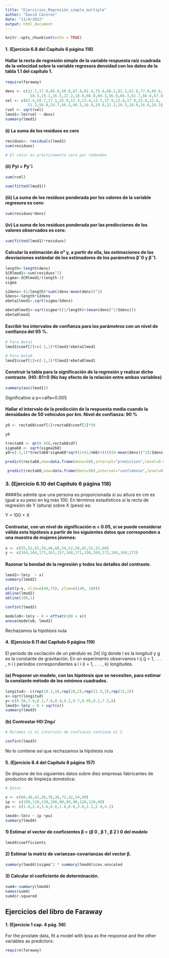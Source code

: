 ```yaml
---
title: "Ejercicios_Regresión_simple_multiple"
author: "David Cáceres"
date: "11/4/2022"
output: html_document
---
```


```r
knitr::opts_chunk$set(echo = TRUE)
```

#### 1. (Ejercicio 6.8 del Capítulo 6 página 118)

#### Hallar la recta de regresión simple de la variable respuesta raíz cuadrada de la velocidad sobre la variable regresora densidad con los datos de la tabla 1.1 del capítulo 1.


```r
require(faraway)

dens <- c(12.7,17.0,66.0,50.0,87.8,81.4,75.6,66.2,81.1,62.8,77.0,89.6,
           18.3,19.1,16.5,22.2,18.6,66.0,60.3,56.0,66.3,61.7,66.6,67.8)
vel <- c(62.4,50.7,17.1,25.9,12.4,13.4,13.7,17.9,13.8,17.9,15.8,12.6,
          51.2,50.8,54.7,46.5,46.3,16.9,19.8,21.2,18.3,18.0,16.6,18.3)
rvel <- sqrt(vel)
lmod1<-lm(rvel ~ dens)
summary(lmod1)

```
#### (i) La suma de los residuos es cero

```r

residuos<- residuals(lmod1)
sum(residuos)

# El valor es prácticamente cero por redondeo

```


#### (ii) Pyi = Pyˆi

```r

sum(rvel)

sum(fitted(lmod1))

```

#### (iii) La suma de los residuos ponderada por los valores de la variable regresora es cero:

```r
sum(residuos*dens)
```


#### (iv) La suma de los residuos ponderada por las predicciones de los valores observados es cero:

```r
sum(fitted(lmod1)*residuos)
```


#### Calcular la estimación de σ² y, a partir de ella, las estimaciones de las desviaciones estándar de los estimadores de los parámetros βˆ0 y βˆ1.

```r
length<-length(dens)
SCRlmod1<-sum(residuos^2)
sigma<-SCRlmod1/(length-2)
sigma
```


```r
s2dens<-(1/length)*sum((dens-mean(dens))^2)
Sdens<-length*s2dens
ebeta1lmod1<.sqrt(sigma/Sdens)
```

```r
ebeta0lmod1<-sqrt(sigma*((1/length)+(mean(dens)^2/Sdens)))
ebeta0lmod1
```


#### Escribir los intervalos de confianza para los parámetros con un nivel de confianza del 95 %.

```r
# Para Beta1
lmod1$coef[2]+c(-1,1)*tlmod1*ebeta1lmod1

# Para beta0
lmod1$coef[1]+c(-1,1)*tlmod1*ebeta0lmod1
```

#### Construir la tabla para la significación de la regresión y realizar dicho contraste. (H0: ß1=0 (No hay efecto de la relación entre ambas variables)


```r
summary(aov(lmod1))
```


Significativo a p<<alfa=0.005


#### Hallar el intervalo de la predicción de la respuesta media cuando la densidades de 50 vehículos por km. Nivel de confianza: 90 %


```r
y0 <- recta68$coef[1]+recta68$coef[2]*50

y0

trecta68 <- qt(0.950,recta68$df)
sigma68 <- sqrt(sigma268)
y0+c(-1,1)*trecta68*sigma68*sqrt(1+(1/n68)+((((50-mean(dens))^2)/Sdens)))

predict(recta68,new=data.frame(dens=50),interval="prediction",level=0.90)

 predict(recta68,new=data.frame(dens=50),interval="confidence",level=0.90)
```



### 3. (Ejercicio 6.10 del Capítulo 6 página 118)
####Se admite que una persona es proporcionada si su altura en cm es igual a su peso en kg más 100. En términos estadísticos si la recta de regresión de Y (altura) sobre X (peso) es:

Y = 100 + X


#### Contrastar, con un nivel de significación α = 0.05, si se puede considerar válida esta hipótesis a partir de los siguientes datos que corresponden a una muestra de mujeres jóvenes:

```r
x <- c(55,52,65,54,46,60,54,52,56,65,52,53,60)
y <- c(164,164,173,163,157,168,171,158,169,172,168,160,172)
```


#### Razonar la bondad de la regresión y todos los detalles del contraste.

```r
lmod2<-lm(y  ~ x)
summary(lmod2)

```


```r
plot(y~x, xlim=c(40,75), ylim=c(140, 180))
abline(lmod2)
abline(100,1)
```


```r
confint(lmod2)

```


```r
modelo0<-lm(y ~ 0 + offset(100 + x))
anova(modelo0, lmod2)
```

Rechazamos la hipótesis nula



#### 4. (Ejercicio 6.11 del Capítulo 6 página 119)


El período de oscilación de un péndulo es 2π| l/g
donde l es la longitud y g es la constante de
gravitación. En un experimento observamos t ij (j = 1, . . . , n i ) períodos correspondientes a l i (i =
1, . . . , k) longitudes.

#### (a) Proponer un modelo, con las hipótesis que se necesiten, para estimar la constante método de los mínimos cuadrados.


```r
longitud<- c(rep(18.3,4),rep(20,2),rep(21.5,3),rep(15,2))
x<-sqrt(longitud)
y<-c(8.58,7.9,8.2,7.8,8.4,9.2,9.7,8.95,9.2,7.5,8)
lmod3<-lm(y ~ 0 + sqrt(x))
summary(lmod3)
```

#### (b) Contrastar H0:2πg√

```r
# Miramos si el intervalo de confianza contiene el 2

confint(lmod3)
```

No lo contiene así que rechazamos la hipótesis nula



#### 5. (Ejercicio 8.4 del Capítulo 8 página 157)
Se dispone de los siguientes datos sobre diez empresas fabricantes de productos de limpieza doméstica:

```r
# Datos

v <- c(60,48,42,36,78,36,72,42,54,90)
ip <- c(100,110,130,100,80,80,90,120,120,90)
pu <- c(1.8,2.4,3.6,0.6,1.8,0.6,3.6,1.2,2.4,4.2)
```

```r
lmod4<-lm(v ~ ip +pu)
summary(lmod4)
```


#### 1) Estimar el vector de coeficientes β = (β 0 , β 1 , β 2 ) 0 del modelo

```r
lmod4$coefficients
```

#### 2) Estimar la matriz de varianzas-covarianzas del vector β.


```r
summary(lmod4)$sigma^2 * summary(lmod4)$cov.unscaled
```


#### 3) Calcular el coeficiente de determinación.

```r
sum4<-summary(lmod4)
names(sum4)
sum4$r.squared
```


## Ejercicios del libro de Faraway

#### 1. (Ejercicio 1 cap. 4 pág. 56)
For the prostate data, fit a model with lpsa as the response and the other variables as predictors:

```r
require(faraway)
```

